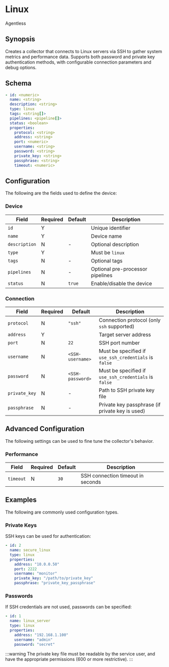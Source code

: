 # Linux

<span className="theme-doc-version-badge badge badge--secondary">Agentless</span>

## Synopsis

Creates a collector that connects to Linux servers via SSH to gather system metrics and performance data. Supports both password and private key authentication methods, with configurable connection parameters and debug options.

## Schema

```yaml
- id: <numeric>
  name: <string>
  description: <string>
  type: linux
  tags: <string[]>
  pipelines: <pipeline[]>
  status: <boolean>
  properties:
    protocol: <string>
    address: <string>
    port: <numeric>
    username: <string>
    password: <string>
    private_key: <string>
    passphrase: <string>
    timeout: <numeric>
```

## Configuration

The following are the fields used to define the device:

### Device

|Field|Required|Default|Description|
|---|---|---|---|
|`id`|Y||Unique identifier|
|`name`|Y||Device name|
|`description`|N|-|Optional description|
|`type`|Y||Must be `linux`|
|`tags`|N|-|Optional tags|
|`pipelines`|N|-|Optional pre-processor pipelines|
|`status`|N|`true`|Enable/disable the device|

### Connection

|Field|Required|Default|Description|
|---|---|---|---|
|`protocol`|N|`"ssh"`|Connection protocol (only `ssh` supported)|
|`address`|Y||Target server address|
|`port`|N|`22`|SSH port number|
|`username`|N|`<SSH-username>`|Must be specified if `use_ssh_credentials` is `false`|
|`password`|N|`<SSH-password>`|Must be specified if `use_ssh_credentials` is `false`|
|`private_key`|N|-|Path to SSH private key file|
|`passphrase`|N|-|Private key passphrase (if private key is used)|

## Advanced Configuration

The following settings can be used to fine tune the collector's behavior.

### Performance

|Field|Required|Default|Description|
|---|---|---|---|
|`timeout`|N|`30`|SSH connection timeout in seconds|

## Examples

The following are commonly used configuration types.

### Private Keys

SSH keys can be used for authentication:

```yaml
- id: 2
  name: secure_linux
  type: linux
  properties:
    address: "10.0.0.50"
    port: 2222
    username: "monitor"
    private_key: "/path/to/private_key"
    passphrase: "private_key_passphrase"
```

### Passwords

If SSH credentials are not used, passwords can be specified:

```yaml
- id: 1
  name: linux_server
  type: linux
  properties:
    address: "192.168.1.100"
    username: "admin"
    password: "secret"
```

:::warning
The private key file must be readable by the service user, and have the appropriate permissions (600 or more restrictive).
:::
